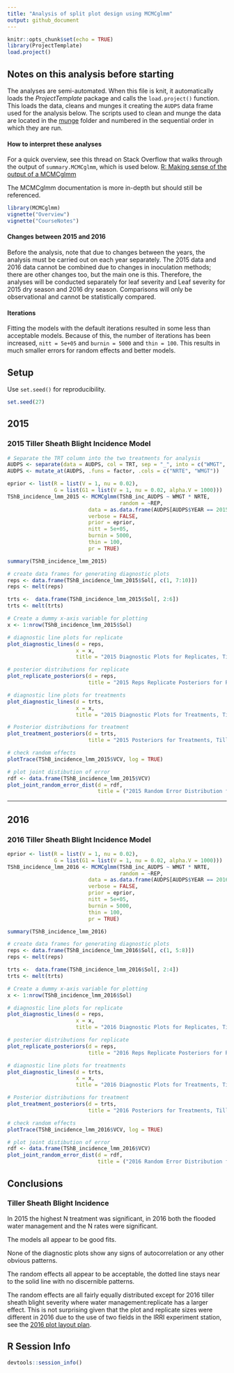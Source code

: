 ```yaml
---
title: "Analysis of split plot design using MCMCglmm"
output: github_document
---
```


```r
knitr::opts_chunk$set(echo = TRUE)
library(ProjectTemplate)
load.project()
```
## Notes on this analysis before starting

The analyses are semi-automated. When this file is knit, it automatically loads the _ProjectTemplate_ package and calls the `load.project()` function. This loads the data, cleans and munges it creating the `AUDPS` data frame used for the analysis below. The scripts used to clean and munge the data are located in the [munge](./munge) folder and numbered in the sequential order in which they are run.

#### How to interpret these analyses

For a quick overview, see this thread on Stack Overflow that walks through the output of `summary.MCMCglmm`,
which is used below. [R: Making sense of the output of a MCMCglmm](http://stackoverflow.com/questions/20993643/r-making-sense-of-the-output-of-a-mcmcglmm)

The MCMCglmm documentation is more in-depth but should still be referenced.
```r
library(MCMCglmm)
vignette("Overview")
vignette("CourseNotes")
```

#### Changes between 2015 and 2016

Before the analysis, note that due to changes between the years, the analysis
must be carried out on each year separately. The 2015 data and 2016 data cannot
be combined due to changes in inoculation methods; there are other changes too,
but the main one is this. Therefore, the analyses will be conducted separately for
leaf severity and Leaf severity for 2015 dry season and 2016 dry season.
Comparisons will only be observational and cannot be statistically compared.

#### Iterations

Fitting the models with the default iterations resulted in some less than
acceptable models. Because of this, the number of iterations has been increased,
`nitt = 5e+05` and `burnin = 5000` and `thin = 100`. This results in much
smaller errors for random effects and better models.

## Setup

Use `set.seed()` for reproducibility.

```r
set.seed(27)
```

## 2015

### 2015 Tiller Sheath Blight Incidence Model

```r

# Separate the TRT column into the two treatments for analysis
AUDPS <- separate(data = AUDPS, col = TRT, sep = "_", into = c("WMGT", "NRTE"))
AUDPS <- mutate_at(AUDPS, .funs = factor, .cols = c("NRTE", "WMGT"))

eprior <- list(R = list(V = 1, nu = 0.02),
               G = list(G1 = list(V = 1, nu = 0.02, alpha.V = 1000)))
TShB_incidence_lmm_2015 <- MCMCglmm(TShB_inc_AUDPS ~ WMGT * NRTE,
                                    random = ~REP, 
                          data = as.data.frame(AUDPS[AUDPS$YEAR == 2015, ]),
                          verbose = FALSE,
                          prior = eprior,
                          nitt = 5e+05,
                          burnin = 5000,
                          thin = 100,
                          pr = TRUE)

summary(TShB_incidence_lmm_2015)

# create data frames for generating diagnostic plots
reps <- data.frame(TShB_incidence_lmm_2015$Sol[, c(1, 7:10)])
reps <- melt(reps)

trts <-  data.frame(TShB_incidence_lmm_2015$Sol[, 2:6])
trts <- melt(trts)

# Create a dummy x-axis variable for plotting
x <- 1:nrow(TShB_incidence_lmm_2015$Sol)

# diagnostic line plots for replicate
plot_diagnostic_lines(d = reps,
                      x = x,
                      title = "2015 Diagnostic Plots for Replicates, Tiller ShB Incidence")

# posterior distributions for replicate
plot_replicate_posteriors(d = reps,
                          title = "2015 Reps Replicate Posteriors for Replicates, Tiller ShB Incidence")

# diagnostic line plots for treatments
plot_diagnostic_lines(d = trts,
                      x = x,
                      title = "2015 Diagnostic Plots for Treatments, Tiller ShB Incidence")

# Posterior distributions for treatment
plot_treatment_posteriors(d = trts,
                          title = "2015 Posteriors for Treatments, Tiller ShB Incidence")

# check random effects
plotTrace(TShB_incidence_lmm_2015$VCV, log = TRUE)

# plot joint distibution of error
rdf <- data.frame(TShB_incidence_lmm_2015$VCV)
plot_joint_random_error_dist(d = rdf,
                             title = ("2015 Random Error Distribution for Tiller ShB Incidence"))
```


*******

## 2016

### 2016 Tiller Sheath Blight Incidence Model

```r

eprior <- list(R = list(V = 1, nu = 0.02),
               G = list(G1 = list(V = 1, nu = 0.02, alpha.V = 1000)))
TShB_incidence_lmm_2016 <- MCMCglmm(TShB_inc_AUDPS ~ WMGT * NRTE, 
                                    random = ~REP, 
                          data = as.data.frame(AUDPS[AUDPS$YEAR == 2016, ]),
                          verbose = FALSE,
                          prior = eprior,
                          nitt = 5e+05,
                          burnin = 5000,
                          thin = 100,
                          pr = TRUE)

summary(TShB_incidence_lmm_2016)

# create data frames for generating diagnostic plots
reps <- data.frame(TShB_incidence_lmm_2016$Sol[, c(1, 5:8)])
reps <- melt(reps)

trts <-  data.frame(TShB_incidence_lmm_2016$Sol[, 2:4])
trts <- melt(trts)

# Create a dummy x-axis variable for plotting
x <- 1:nrow(TShB_incidence_lmm_2016$Sol)

# diagnostic line plots for replicate
plot_diagnostic_lines(d = reps,
                      x = x,
                      title = "2016 Diagnostic Plots for Replicates, Tiller ShB Incidence")

# posterior distributions for replicate
plot_replicate_posteriors(d = reps,
                          title = "2016 Reps Replicate Posteriors for Replicates, Tiller ShB Incidence")

# diagnostic line plots for treatments
plot_diagnostic_lines(d = trts,
                      x = x,
                      title = "2016 Diagnostic Plots for Treatments, Tiller ShB Incidence")

# Posterior distributions for treatment
plot_treatment_posteriors(d = trts,
                          title = "2016 Posteriors for Treatments, Tiller ShB Incidence")

# check random effects
plotTrace(TShB_incidence_lmm_2016$VCV, log = TRUE)

# plot joint distibution of error
rdf <- data.frame(TShB_incidence_lmm_2016$VCV)
plot_joint_random_error_dist(d = rdf,
                             title = ("2016 Random Error Distribution for Tiller ShB Incidence"))
```

## Conclusions

### Tiller Sheath Blight Incidence

In 2015 the highest N treatment was significant, in 2016 both the flooded water management and the N rates were significant.

The models all appear to be good fits.

None of the diagnostic plots show any signs of autocorrelation or any other obvious patterns.

The random effects all appear to be acceptable, the dotted line stays near to the solid line with no discernible patterns.

The random effects are all fairly equally distributed except for 2016 tiller sheath blight severity where water management:replicate has a larger effect. This is not surprising given that the plot and replicate sizes were different in 2016 due to the use of two fields in the IRRI experiment station, see the [2016 plot layout plan](https://github.com/adamhsparks/AWD_ShB_Interaction/blob/master/doc/Metadata/2016%20AWD%20ShB%20Metadata/ExptLayoutAWD2016.pdf).

## R Session Info

```r
devtools::session_info()
```

